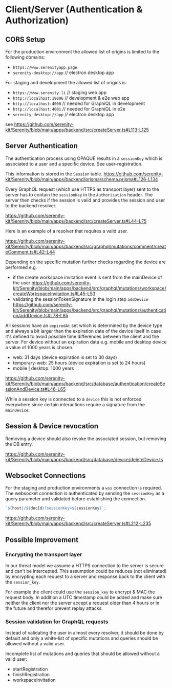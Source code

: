 # Client/Server (Authentication & Authorization)

## CORS Setup

For the production environment the allowed list of origins is limited to the following domains:

- `https://www.serenityapp.page`
- `serenity-desktop://app` // electron desktop app

For staging and development the allowed list of origins is:

- `https://www.serenity.li` // staging web app
- `http://localhost:19006` // development & e2e web app
- `http://localhost:4000` // needed for GraphiQL in development
- `http://localhost:4001` // needed for GraphiQL in e2e
- `serenity-desktop://app` // electron desktop app

see https://github.com/serenity-kit/Serenity/blob/main/apps/backend/src/createServer.ts#L113-L125

## Server Authentication

The authentication process using OPAQUE results in a `sessionKey` which is associated to a user and a specific device. See user-registration.

This information is stored in the `Session` table. https://github.com/serenity-kit/Serenity/blob/main/apps/backend/prisma/schema.prisma#L126-L134

Every GraphQL request (which use HTTPS as transport layer) sent to the server has to contain the `sessionKey` in the `Authorization` header. The server then checks if the session is valid and provides the session and user to the backend resolver.

https://github.com/serenity-kit/Serenity/blob/main/apps/backend/src/createServer.ts#L44-L75

Here is an example of a resolver that requires a valid user.

https://github.com/serenity-kit/Serenity/blob/main/apps/backend/src/graphql/mutations/comment/createComment.ts#L42-L44

Depending on the specific mutation further checks regarding the device are performed e.g.

- if the create workspace invitation event is sent from the mainDevice of the user https://github.com/serenity-kit/Serenity/blob/main/apps/backend/src/graphql/mutations/workspace/createWorkspaceInvitation.ts#L45-L53
- validating the sessionTokenSignature in the login step `addDevice` https://github.com/serenity-kit/Serenity/blob/main/apps/backend/src/graphql/mutations/authentication/addDevice.ts#L78-L85

All sessions have an `expiredAt` set which is determined by the device type and always a bit larger than the expiration date of the device itself in case it's defined to avoid possible time differences between the client and the server. For device without an expiration data e.g. mobile and desktop device a value of 1000 years is chosen.

- web: 31 days (device expiration is set to 30 days)
- temporary-web: 25 hours (device expiration is set to 24 hours)
- mobile | desktop: 1000 years

https://github.com/serenity-kit/Serenity/blob/main/apps/backend/src/database/authentication/createSessionAndDevice.ts#L46-L65

While a session key is connected to a `device` this is not enforced everywhere since certain interactions require a signature from the `mainDevice`.

## Session & Device revocation

Removing a device should also revoke the associated session, but removing the DB entry.

https://github.com/serenity-kit/Serenity/blob/main/apps/backend/src/database/device/deleteDevice.ts

## Websocket Connections

For the staging and production environments a `wss` connection is required. The websocket connection is authenticated by sending the `sessionKey` as a query parameter and validated before establishing the connection.

```js
`${host}/${docId}?sessionKey=${sessionKey}`;
```

https://github.com/serenity-kit/Serenity/blob/main/apps/backend/src/createServer.ts#L212-L235

## Possible Improvement

### Encrypting the transport layer

In our threat model we assume a HTTPS connection to the server is secure and can't be intercepted. This assumption could be reduces (not eliminated) by encrypting each request to a server and response back to the client with the `session_key`.

For example the client could use the `session_key` to encrypt & MAC the request body. In addition a UTC timestamp could be added and make sure neither the client nor the server accept a request older than 4 hours or in the future and therefor prevent replay attacks.

### Session validation for GraphQL requests

Instead of validating the user in almost every resolver, it should be done by default and only a white-list of specific mutations and queries should be allowed without a valid user.

Incomplete list of mutations and queries that should be allowed without a valid user:

- startRegistration
- finishRegistration
- workspaceInvitation
